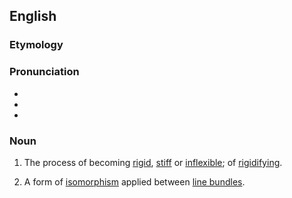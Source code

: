 ==English==

===Etymology===
{{suffix|rigid|ification|lang=en}}

===Pronunciation===
* {{IPA|/ɹɪˌdʒɪdɪfɪˈkeɪʃən/|lang=en}}
* {{rhymes|eɪʃən|lang=en}}
* {{hyph|ri|gid|i|fi|ca|tion|lang=en}}

===Noun===
{{en-noun}}

# {{lb|en|uncountable}} The process of becoming [[rigid]], [[stiff]] or [[inflexible]]; of [[rigidify]]ing.
# {{lb|en|geometry}} A form of [[isomorphism]] applied between [[line bundle]]s.